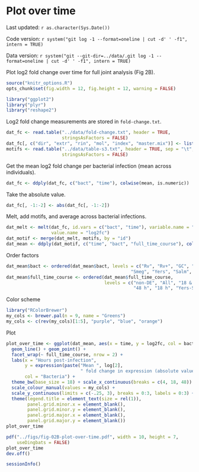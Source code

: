 Plot over time
========================================================

Last updated: `r as.character(Sys.Date())`

Code version: `r system("git log -1 --format=oneline | cut -d' ' -f1", intern = TRUE)`

Data version: `r system("git --git-dir=../data/.git log -1 --format=oneline | cut -d' ' -f1", intern = TRUE)`

Plot log2 fold change over time for full joint analysis (Fig 2B).

```r
source("knitr_options.R")
opts_chunk$set(fig.width = 12, fig.height = 12, warning = FALSE)
```

```r
library("ggplot2")
library("plyr")
library("reshape2")
```

Log2 fold change measurements are stored in `fold-change.txt`.

```r
dat_fc <- read.table("../data/fold-change.txt", header = TRUE,
                     stringsAsFactors = FALSE)
dat_fc[, c("dir", "extr", "rin", "mol", "index", "master.mix")] <- list(NULL)
motifs <- read.table("../data/table-s3.txt", header = TRUE, sep = "\t",
                     stringsAsFactors = FALSE)
```

Get the mean log2 fold change per bacterial infection (mean across individuals).

```r
dat_fc <- ddply(dat_fc, c("bact", "time"), colwise(mean, is.numeric))
```

Take the absolute value.

```r
dat_fc[, -1:-2] <- abs(dat_fc[, -1:-2])
```

Melt, add motifs, and average across bacterial infections.

```r
dat_melt <- melt(dat_fc, id.vars = c("bact", "time"), variable.name = "id",
                 value.name = "log2fc")
dat_motif <- merge(dat_melt, motifs, by = "id")
dat_mean <- ddply(dat_motif, c("time", "bact", "full_time_course"), colwise(mean, is.numeric))
```

Order factors

```r
dat_mean$bact <- ordered(dat_mean$bact, levels = c("Rv", "Rv+", "GC", "BCG",
                                               "Smeg", "Yers", "Salm", "Staph"))
dat_mean$full_time_course <- ordered(dat_mean$full_time_course,
                                     levels = c("non-DE", "All", "18 & 48 h",
                                                "48 h", "18 h", "Yers-Salm"))
```

Color scheme

```r
library("RColorBrewer")
my_cols <- brewer.pal(n = 9, name = "Greens")
my_cols <- c(rev(my_cols)[1:5], "purple", "blue", "orange")
```

Plot

```r
plot_over_time <- ggplot(dat_mean, aes(x = time, y = log2fc, col = bact)) +
  geom_line() + geom_point() +
  facet_wrap(~ full_time_course, nrow = 2) +
  labs(x = "Hours post-infection",
       y = expression(paste("Mean ", log[2],
                            " fold change in expression (absolute value)")),
       col = "Bacteria") +
  theme_bw(base_size = 18) + scale_x_continuous(breaks = c(4, 18, 48)) +
  scale_colour_manual(values = my_cols) +
  scale_y_continuous(limits = c(-.25, 3), breaks = 0:3, labels = 0:3) +
  theme(legend.title = element_text(size = rel(1)),
        panel.grid.minor.x = element_blank(),
        panel.grid.minor.y = element_blank(),
        panel.grid.major.x = element_blank(),
        panel.grid.major.y = element_blank())
plot_over_time
```

```r
pdf("../figs/fig-02B-plot-over-time.pdf", width = 10, height = 7,
    useDingbats = FALSE)
plot_over_time
dev.off()
```

```r
sessionInfo()
```
